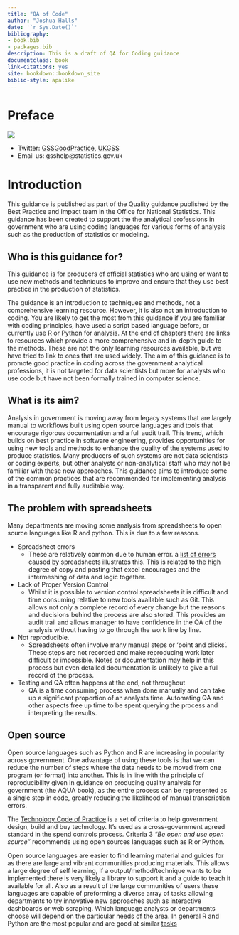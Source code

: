 ---
title: "QA of Code"
author: "Joshua Halls"
date: '`r Sys.Date()`'
bibliography:
- book.bib
- packages.bib
description: This is a draft of QA for Coding guidance
documentclass: book
link-citations: yes
site: bookdown::bookdown_site
biblio-style: apalike
---

# Preface {-}

![](static/logo_alt.jpg)


* Twitter: [GSSGoodPractice](https://twitter.com/gssgoodpractice), [UKGSS](https://twitter.com/ukgss)
* Email us: gsshelp@statistics.gov.uk


# Introduction 

This guidance is published as part of the Quality guidance published by the Best Practice and Impact team in the Office for National Statistics. This guidance has been created to support the the analytical professions in government who are using coding languages for various forms of analysis such as the production of statistics or modeling. 

## Who is this guidance for?

This guidance is for producers of official statistics who are using or want to use new methods and techniques to improve and ensure that they use best practice in the production of statistics.

The guidance is an introduction to techniques and methods, not a comprehensive learning resource. However, it is also not an introduction to coding. You are likely to get the most from this guidance if you are familiar with coding principles, have used a script based language before, or currently use R or Python for analysis. At the end of chapters there are links to resources which provide a more comprehensive and in-depth guide to the methods. These are not the only learning resources available, but we have tried to link to ones that are used widely. The aim of this guidance is to promote good practice in coding across the government analytical professions, it is not targeted for data scientists but more for analysts who use code but have not been formally trained in computer science.  


## What is its aim?

Analysis in government is moving away from legacy systems that are largely manual to workflows built using open source languages and tools that encourage rigorous documentation and a full audit trail. This trend, which builds on best practice in software engineering, provides opportunities for using new tools and methods to enhance the quality of the systems used to produce statistics. Many producers of such systems are not data scientists or coding experts, but other analysts or non-analytical staff who may not be familiar with these new approaches. This guidance aims to introduce some of the common practices that are recommended for implementing analysis in a transparent and fully auditable way.

## The problem with spreadsheets

Many departments are moving some analysis from spreadsheets to open source languages like R and python. This is due to a few reasons.

* Spreadsheet errors
  - These are relatively common due to human error. a [list of errors](http://www.eusprig.org/horror-stories.htm) caused by spreadsheets illustrates this. This is related to the high degree of copy and pasting that excel encourages and the intermeshing of data and logic together.
* Lack of Proper Version Control
  - Whilst it is possible to version control spreadsheets it is difficult and time consuming relative to new tools available such as Git. This allows not only a complete record of every change but the reasons and decisions behind the process are also stored. This provides an audit trail and allows manager to have confidence in the QA of the analysis without having to go through the work line by line.
* Not reproducible.
  - Spreadsheets often involve many manual steps or 'point and clicks'. These steps are not recorded and make reproducing work later difficult or impossible. Notes or documentation may help in this process but even detailed documentation is unlikely to give a full record of the process.
* Testing and QA often happens at the end, not throughout
  - QA is a time consuming process when done manually and can take up a significant proportion of an analysts time. Automating QA and other aspects free up time to be spent querying the process and interpreting the results.

## Open source

Open source languages such as Python and R are increasing in popularity across government. One advantage of using these tools is that we can reduce the number of steps where the data needs to be moved from one program (or format) into another. This is in line with the principle of reproducibility given in guidance on producing quality analysis for government (the AQUA book), as the entire process can be represented as a single step in code, greatly reducing the likelihood of manual transcription errors.

The [Technology Code of Practice](https://www.gov.uk/government/publications/technology-code-of-practice/technology-code-of-practice) is a set of criteria to help government design, build and buy technology. It’s used as a cross-government agreed standard in the spend controls process. Criteria 3 *"Be open and use open source"* recommends using open sources languages such as R or Python.

Open source languages are easier to find learning material and guides for as there are large and vibrant communities producing materials. This allows a large  degree of self learning, if a output/method/technique wants to be implemented there is very likely a library to support it and a guide to teach it available for all. Also as a result of the large communities of users these languages are capable of preforming a diverse array of tasks allowing departments to try innovative new approaches such as interactive dashboards or web scraping. Which language analysts or departments choose will depend on the particular needs of the area. In general R and Python are the most popular and are good at similar  [tasks](https://www.openriskmanual.org/wiki/Python_versus_R_Language)
